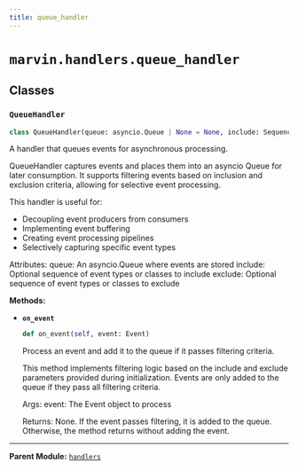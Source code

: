 ```yaml
---
title: queue_handler
---
```


# `marvin.handlers.queue_handler`

## Classes

### `QueueHandler`
```python
class QueueHandler(queue: asyncio.Queue | None = None, include: Sequence[str | type[Event]] = None, exclude: Sequence[str | type[Event]] = None)
```
A handler that queues events for asynchronous processing.

QueueHandler captures events and places them into an asyncio Queue for later
consumption. It supports filtering events based on inclusion and exclusion criteria,
allowing for selective event processing.

This handler is useful for:
- Decoupling event producers from consumers
- Implementing event buffering
- Creating event processing pipelines
- Selectively capturing specific event types

Attributes:
    queue: An asyncio.Queue where events are stored
    include: Optional sequence of event types or classes to include
    exclude: Optional sequence of event types or classes to exclude

**Methods:**

- **`on_event`**
  ```python
  def on_event(self, event: Event)
  ```
  Process an event and add it to the queue if it passes filtering criteria.
  
  This method implements filtering logic based on the include and exclude
  parameters provided during initialization. Events are only added to the
  queue if they pass all filtering criteria.
  
  Args:
      event: The Event object to process
  
  Returns:
      None. If the event passes filtering, it is added to the queue.
      Otherwise, the method returns without adding the event.

---

**Parent Module:** [`handlers`](marvin-handlers)
